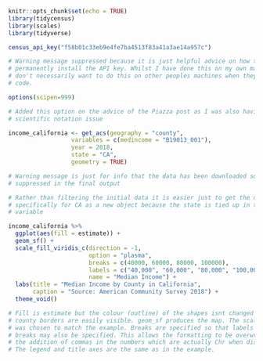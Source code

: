 ```r
knitr::opts_chunk$set(echo = TRUE)
library(tidycensus)
library(scales)
library(tidyverse)

census_api_key("f58b01c33eb9e4fe7ba4513f83a41a3ae14a957c")

# Warning message suppressed because it is just helpful advice on how to
# permanently install the API key. Whilst I have done this on my own machine, I
# don't necessarily want to do this on other peoples machines when they run my
# code.

options(scipen=999)

# Added this option on the advice of the Piazza post as I was also having the
# scientific notation issue

```

```r

income_california <- get_acs(geography = "county",
                  variables = c(medincome = "B19013_001"), 
                  year = 2018,
                  state = "CA",
                  geometry = TRUE) 

# Warning message is just for info that the data has been downloaded so this is
# suppressed in the final output

# Rather than filtering the initial data it is easier just to get the data
# specifically for CA as a new object because the state is tied up in the NAME
# variable

```
```r
income_california %>%
  ggplot(aes(fill = estimate)) +
  geom_sf() +
  scale_fill_viridis_c(direction = -1, 
                       option = "plasma", 
                       breaks = c(40000, 60000, 80000, 100000),
                       labels = c("40,000", "60,000", "80,000", "100,000"),
                       name = "Median Income") +
  labs(title = "Median Income by County in California",
       caption = "Source: American Community Survey 2018") +
  theme_void()

# Fill is estimate but the colour (outline) of the shapes isnt changed so that
# county borders are easily visible. geom_sf produces the map. The scale colour
# was chosen to match the example. Breaks are specified so that labels for the
# breaks may also be specified. This allows the formatting to be overwritten by
# the addition of commas in the numbers which are actually Chr when displayed.
# The legend and title axes are the same as in the example.

```
